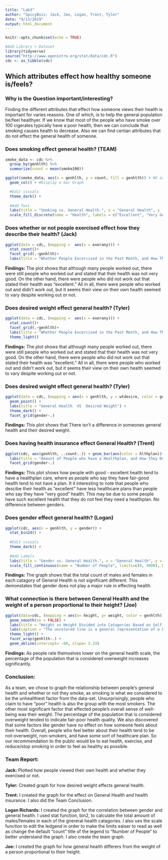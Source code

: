 ```yaml
---
title: "Lab3"
author: "SpicyBois: Jack, Joe, Logan, Trent, Tyler"
date: "9/13/2019"
output: html_document
---
```


```r
knitr::opts_chunk$set(echo = TRUE)

#Add Library + Dataset
library(tidyverse)
source("http://www.openintro.org/stat/data/cdc.R")
cdc <- as_tibble(cdc)
```

## Which attributes effect how healthy someone is/feels?
### Why is the Question important/interesting?
Finding the different attributes that effect how someone views their health is important for varies reasons. One of which, is to help the general population be/feel healthyer. If we know that most of the people who have smoke over 100 cigerates typically have a poor health, then we can conclude that smoking causes health to decrease. Also we can find certian attributes that do not effect the general health of someone. 

### Does smoking effect general health? (TEAM)
```r
smoke_data <- cdc %>%
  group_by(genhlth) %>%
  summarize(count = mean(smoke100))

ggplot(smoke_data, aes(x = genhlth, y = count, fill = genhlth)) + #X axis -> General Health, Y axis -> Mean Age
  geom_col() + #Display a bar Graph

  #Edit visuals
  theme_dark() + 
  
  #Add Text
  labs(title = "Smoking vs. General Health.", x = "General Health", y  = "Average smokers (0 - No, 1 - Yes)") + 
  scale_fill_discrete(name = "Health", labels = c("Excellent", "Very Good", "Good", "Fair", "Poor")) # Edit Legend
```

### Does whether or not people exercised effect how they describe their health? (Jack)
```r
ggplot(data = cdc, (mapping =  aes(x = exerany))) +
  stat_count()+
  facet_grid(.~genhlth)+
  labs(title = "Whether People Excercised in the Past Month, and How They Describe Their Health")
```

**Findings:** The plot shows that although many people worked out, there were still people who worked out and stated that their health was not very good. On the other hand, there were people who did not work out that stated their health was "excellent." All in all, there were people who worked out and didn't work out, but it seems their view on their own health seemed to vary despite working out or not.


### Does desired weight effect general health? (Tyler)
```r
ggplot(data = cdc, (mapping =  aes(x = exerany))) +
  stat_count()+
  facet_grid(.~genhlth)+
  labs(title = "Whether People Excercised in the Past Month, and How They Describe Their Health")+
  theme_light()
```

**Findings:** The plot shows that although many people worked out, there were still people who worked out and stated that their health was not very good. On the other hand, there were people who did not work out that stated their health was "excellent." All in all, there were people who worked out and didn't work out, but it seems their view on their own health seemed to vary despite working out or not.

### Does desired weight effect general health? (Tyler)
```r
ggplot(data = cdc, (mapping = aes(x = genhlth, y = wtdesire, color = gender,))) +
  geom_point() +
  labs(title = "General Health  VS  Desired Weight") + 
  theme_dark() + 
  facet_grid(gender~.)
```

**Findings:** This plot shows that There isn't a difference in someones general health and their desired weight. 

### Does having health insurance effect General Health? (Trent)
```r
ggplot(cdc, aes(genhlth, ..count..)) + geom_bar(aes(color = hlthplan))+
  labs(title = "Amount of People who have a Healthplan, and How they Descibe their Health") + 
  facet_grid(gender~.)
```

**Findings:** This plot shows how people with good - excellent health tend to have a healthplan care, where as people who say they have fair-good health tend to not have a plan. It it interesting to note that people who descibe their health as "excellent" have less healthcare plans than people who say they have "very good" health. This may be due to some people have such excellent health that they do not feel they need a healthplan. No difference between genders.


### Does gender effect general health? (Logan)
```r
ggplot(cdc, aes(x = genhlth, y = gender)) + 
  stat_bin2d() + 
  
  #Edit visuals
  theme_dark() + 
  
  #Add Labels
  labs(title = "Gender vs. General Health.", x = "General Health", y = "Gender", caption = "m - Male and f - Female") + 
  scale_fill_continuous(name = "Number of People", limits=c(0, 4000), breaks=seq(0,4000,by=1000)) # Edit Legend
```

**Findings:** The graph shows that the total count of males and females in each catagory of General Health is not significant different. This demonstates that gender does not play a major rule in effecting health. 

### What connection is there between General Health and the weight of a person proportional to their height? (Joe)
```r
ggplot(data=cdc, (mapping = aes(x= height, y= weight, color = genhlth))) + 
  geom_smooth(se = FALSE) +
  labs(title = "Weight vs Height Divided into Catagories Based on Self-Reported Health") + 
  labs(caption = "The uncolored line is a general representation of a healthy correlation between height and weight.") +
  theme_light() +
  facet_wrap(genhlth~.) +
  geom_abline(intercept= -60, slope= 3.33)
```

**Findings:** As people rate themselves lower on the general health scale, the percentage of the population that is considered overweight increases significantly.

### Conclusion:
As a team, we chose to graph the relationship between people's general health and whether or not they smoke, as smoking is what we considered to be the unhealthiest factor from the data-set. Unsurprisingly, people who claim to have "poor" health is also the group with the most smokers. The other most significant factor that effected people's overall sense of well-being was their weight. The percentage of the population that is considered overweight tended to indicate fair-poor health quality. We also discovered that some factors like gender have no effect on how someone feels about their health. Overall, people who feel better about their health tend to be not-overweight, non-smokers, and have some sort of healthcare plan. So our recommendation to the public would be to eat health, exercise, and reduce/stop smoking in order to feel as healthy as possible.

### Team Report: 
**Jack:** Plotted how people viewed their own health and whether they exercised or not.

**Tyler:** Created graph for how desired weight effects general health.

**Trent:** I created the graph for the effect on General Health and health insurance. I also did the Team Conclusion.

**Logan Richards:** I created the graph for the correlation between gender and general health. I used stat function, bin2, to calculate the total amount of males/females in each of the gnereral health catagories. I also ues the scale function to edit the ledgend in order to make the limits eaiser to read as well as change the default "count" title of the legend to "Number of People" to better understand the graph. I also create the team graph.

**Joe:** I created the graph for how general health differers from the weight of a person proportional to their height.
